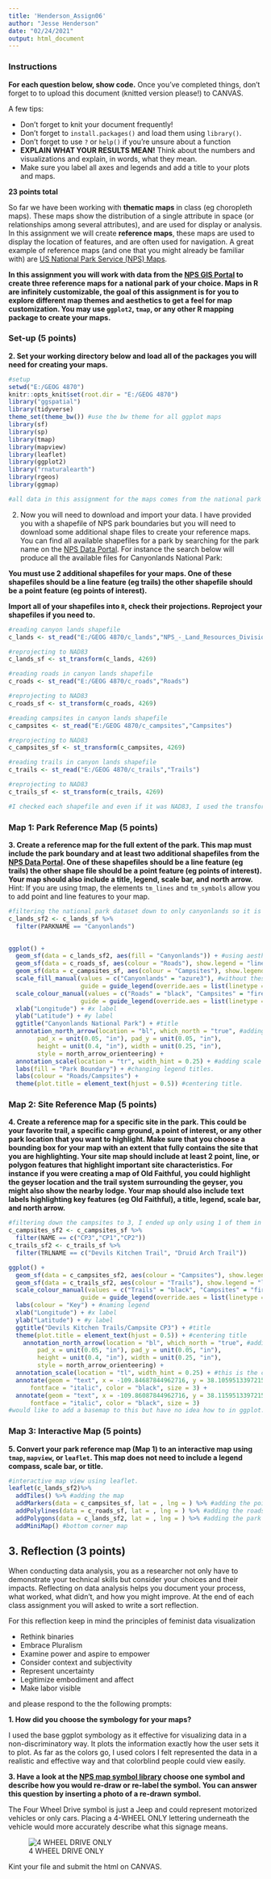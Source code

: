 ---
title: 'Henderson_Assign06'
author: "Jesse Henderson"
date: "02/24/2021"
output: html_document
---

### Instructions

**For each question below, show code.**  Once you've completed things, don't forget to to upload this document (knitted version please!) to CANVAS. 

A few tips:

* Don't forget to knit your document frequently!
* Don't forget to `install.packages()` and load them using `library()`.
* Don't forget to use `?` or `help()` if you're unsure about a function
* **EXPLAIN WHAT YOUR RESULTS MEAN!**  Think about the numbers and visualizations and explain, in words, what they mean.
* Make sure you label all axes and legends and add a title to your plots and maps.

**23 points total**

So far we have been working with **thematic maps** in class (eg choropleth maps). These maps show the distribution of a single attribute in space (or relationships among several attributes), and are used for display or analysis. In this assignment we will create **reference maps**, these maps are used to display the location of features, and are often used for navigation. A great example of reference maps (and one that you might already be familiar with) are [US National Park Service (NPS) Maps](https://www.nps.gov/carto/app/#!/parks). 

**In this assignment you will work with data from the [NPS GIS Portal](https://public-nps.opendata.arcgis.com/) to create three reference maps for a national park of your choice. Maps in R are infinitely customizable, the goal of this assignment is for you to explore different map themes and aesthetics to get a feel for map customization. You may use `ggplot2`, `tmap`, or any other R mapping package to create your maps.**

### Set-up (5 points)

**2. Set your working directory below and load all of the packages you will need for creating your maps.**

```{r}
#setup
setwd("E:/GEOG 4870")
knitr::opts_knit$set(root.dir = "E:/GEOG 4870")
library("ggspatial")
library(tidyverse)
theme_set(theme_bw()) #use the bw theme for all ggplot maps
library(sf)
library(sp)
library(tmap)
library(mapview)
library(leaflet)
library(ggplot2)
library("rnaturalearth")
library(rgeos)
library(ggmap)

#all data in this assignment for the maps comes from the national park service open gis data source. 
```

2. Now you will need to download and import your data. I have provided you with a shapefile of NPS park boundaries but you will need to download some additional shape files to create your reference maps. You can find all available shapefiles for a park by searching for the park name on the [NPS Data Portal](https://public-nps.opendata.arcgis.com/). For instance the search below will produce all the available files for Canyonlands National Park:


**You must use 2 additional shapefiles for your maps. One of these shapefiles should be a line feature (eg trails) the other shapefile should be a point feature (eg points of interest).**

**Import all of your shapefiles into `R`, check their projections. Reproject your shapefiles if you need to.**

```{r}
#reading canyon lands shapefile
c_lands <- st_read("E:/GEOG 4870/c_lands","NPS_-_Land_Resources_Division_Boundary_and_Tract_Data_Service")

#reprojecting to NAD83
c_lands_sf <- st_transform(c_lands, 4269)

#reading roads in canyon lands shapefile
c_roads <- st_read("E:/GEOG 4870/c_roads","Roads")

#reprojecting to NAD83
c_roads_sf <- st_transform(c_roads, 4269)

#reading campsites in canyon lands shapefile
c_campsites <- st_read("E:/GEOG 4870/c_campsites","Campsites")

#reprojecting to NAD83
c_campsites_sf <- st_transform(c_campsites, 4269)

#reading trails in canyon lands shapefile
c_trails <- st_read("E:/GEOG 4870/c_trails","Trails")

#reprojecting to NAD83
c_trails_sf <- st_transform(c_trails, 4269)

#I checked each shapefile and even if it was NAD83, I used the transform function to make sure each one was. 
```

### Map 1: Park Reference Map (5 points)

**3. Create a reference map for the full extent of the park. This map must include the park boundary and at least two additional shapefiles from the [NPS Data Portal](https://public-nps.opendata.arcgis.com/). One of these shapefiles should be a line feature (eg trails) the other shape file should be a point feature (eg points of interest). Your map should also include a title, legend, scale bar, and north arrow.** Hint: If you are using tmap, the elements `tm_lines` and `tm_symbols` allow you to add point and line features to your map.

```{r, warning=FALSE}
#filtering the national park dataset down to only canyonlands so it is easier to work with in the plot instead of having to specify box boundaries. This way I don't have to do that and it will create a box of the 3 plotted shapefiles automatically. I can shift it if I want too, but this way it is already set up to not have to be moved. 
c_lands_sf2 <- c_lands_sf %>% 
  filter(PARKNAME == "Canyonlands")

 
ggplot() +
  geom_sf(data = c_lands_sf2, aes(fill = "Canyonlands")) + #using aesthetic fill to create polygon shapefile in legend.
  geom_sf(data = c_roads_sf, aes(colour = "Roads"), show.legend = "line") + #using aesthetic fill to create line shapefile and using show.legend to specify the vector type in the legend. 
  geom_sf(data = c_campsites_sf, aes(colour = "Campsites"), show.legend = "point") + #using aesthetic fill to create a point shapfile and using show.legend to specify vector type in the legend. 
  scale_fill_manual(values = c("Canyonlands" = "azure3"), #without these the legend will add all 3 vector types to each legend piece, this specifies that only the polygon will be shown for boundaries. 
                    guide = guide_legend(override.aes = list(linetype = "blank", shape = NA))) + 
  scale_colour_manual(values = c("Roads" = "black", "Campsites" = "firebrick3"), #this manually changes the colors of the legend and then converts them to the correct vector type in the legend. 
                    guide = guide_legend(override.aes = list(linetype = c("blank","solid"), shape = c(16, NA)))) +    
  xlab("Longitude") + #x label
  ylab("Latitude") + #y label 
  ggtitle("Canyonlands National Park") + #title
  annotation_north_arrow(location = "bl", which_north = "true", #adding north arrow to bottom left.
        pad_x = unit(0.05, "in"), pad_y = unit(0.05, "in"),
        height = unit(0.4, "in"), width = unit(0.25, "in"),
        style = north_arrow_orienteering) +
  annotation_scale(location = "tr", width_hint = 0.25) + #adding scale to top right. 
  labs(fill = "Park Boundary") + #changing legend titles.
  labs(colour = "Roads/Campsites") +
  theme(plot.title = element_text(hjust = 0.5)) #centering title.


```

### Map 2: Site Reference Map (5 points)

**4. Create a reference map for a specific site in the park. This could be your favorite trail, a specific camp ground, a point of interest, or any other park location that you want to highlight. Make sure that you choose a bounding box for your map with an extent that fully contains the site that you are highlighting. Your site map should include at least 2 point, line, or polygon features that highlight important site characteristics. For instance if you were creating a map of Old Faithful, you could highlight the geyser location and the trail system surrounding the geyser, you might also show the nearby lodge. Your map should also include text labels highlighting key features (eg Old Faithful), a title, legend, scale bar, and north arrow.**  

```{r, warning=FALSE}
#filtering down the campsites to 3, I ended up only using 1 of them in the view. Also filtering down the trails, I ended up using just devils kitchen.
c_campsites_sf2 <- c_campsites_sf %>% 
  filter(NAME == c("CP3","CP1","CP2"))
c_trails_sf2 <- c_trails_sf %>%
  filter(TRLNAME == c("Devils Kitchen Trail", "Druid Arch Trail"))

ggplot() +
  geom_sf(data = c_campsites_sf2, aes(colour = "Campsites"), show.legend = "point") + #using aesthetic to fill campsites and show.legend for point vector data. 
  geom_sf(data = c_trails_sf2, aes(colour = "Trails"), show.legend = "line") + #using aesthetic to fill trails and show.legend for line vector data. 
  scale_colour_manual(values = c("Trails" = "black", "Campsites" = "firebrick3"),  #this manually changes the colors of the legend and then converts them to the correct vector type in the legend.
                    guide = guide_legend(override.aes = list(linetype = c("blank","solid"), shape = c(16, NA)))) +
  labs(colour = "Key") + #naming legend
  xlab("Longitude") + #x label
  ylab("Latitude") + #y label
  ggtitle("Devils Kitchen Trails/Campsite CP3") + #title
  theme(plot.title = element_text(hjust = 0.5)) + #centering title
    annotation_north_arrow(location = "bl", which_north = "true", #adding north arrow to the plot.
        pad_x = unit(0.05, "in"), pad_y = unit(0.05, "in"),
        height = unit(0.4, "in"), width = unit(0.25, "in"),
        style = north_arrow_orienteering) +
  annotation_scale(location = "tl", width_hint = 0.25) + #this is the code for annotations. 
  annotate(geom = "text", x = -109.84687844962716, y = 38.105951339721594, label = "CP3 Campsite", 
      fontface = "italic", color = "black", size = 3) +
  annotate(geom = "text", x = -109.86087844962716, y = 38.115951339721594, label = "Devils Kitchen Trail", 
      fontface = "italic", color = "black", size = 3)
#would like to add a basemap to this but have no idea how to in ggplot. Something like a DEM or a contour map of elevation. Just something to ground the map to the data. This is just coordinates on a plot doesn't mean a ton without seeing the scenery. The frustrating thing is I can do all of this in Arc but much faster and much easier and the end result is cleaner. 
```

### Map 3: Interactive Map (5 points)

**5. Convert your park reference map (Map 1) to an interactive map using `tmap`, `mapview`, or `leaflet`. This map does not need to include a legend compass, scale bar, or title.** 

```{r, warning=FALSE}
#interactive map view using leaflet.
leaflet(c_lands_sf2)%>%
  addTiles() %>% #adding the map
  addMarkers(data = c_campsites_sf, lat = , lng = ) %>% #adding the points from the campsites
  addPolylines(data = c_roads_sf, lat = , lng = ) %>% #adding the roads
  addPolygons(data = c_lands_sf2, lat = , lng = ) %>% #adding the park boundary
  addMiniMap() #bottom corner map
```

## 3. Reflection (3 points)

When conducting data analysis, you as a researcher not only have to demonstrate your technical skills but consider your choices and their impacts. Reflecting on data analysis helps you document your process, what worked, what didn't, and how you might improve. At the end of each class assignment you will asked to write a sort reflection. 

For this reflection keep in mind the principles of feminist data visualization 

* Rethink binaries
* Embrace Pluralism
* Examine power and aspire to empower
* Consider context and subjectivity
* Represent uncertainty
* Legitimize embodiment and affect
* Make labor visible

and please respond to the the following prompts:

**1. How did you choose the symbology for your maps?**

I used the base ggplot symbology as it effective for visualizing data in a non-discriminatory way. It plots the information exactly how the user sets it to plot. As far as the colors go, I used colors I felt represented the data in a realistic and effective way and that colorblind people could view easily. 

**3. Have a look at the [NPS map symbol library](https://www.nps.gov/maps/tools/symbol-library/) choose one symbol and describe how you would re-draw or re-label the symbol. You can answer this question by inserting a photo of a re-drawn symbol.**

The Four Wheel Drive symbol is just a Jeep and could represent motorized vehicles or only cars. Placing a 4-WHEEL ONLY lettering underneath the vehicle would more accurately describe what this signage means. 

![4 WHEEL DRIVE ONLY](E:/GEOG 4870/4wheel.png)

Kint your file and submit the html on CANVAS.
